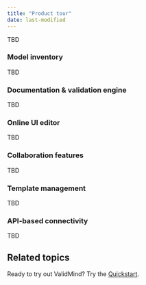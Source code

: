```yaml
---
title: "Product tour"
date: last-modified
---
```


<!--- Placeholder until we get to https://app.shortcut.com/validmind/story/2254/product-walkthrough in Sprint 37 --->

TBD

### Model inventory

TBD

### Documentation & validation engine

TBD

### Online UI editor

TBD

### Collaboration features

TBD

### Template management

TBD

### API-based connectivity

TBD

## Related topics

Ready to try out ValidMind? Try the [Quickstart](quickstart.qmd).

